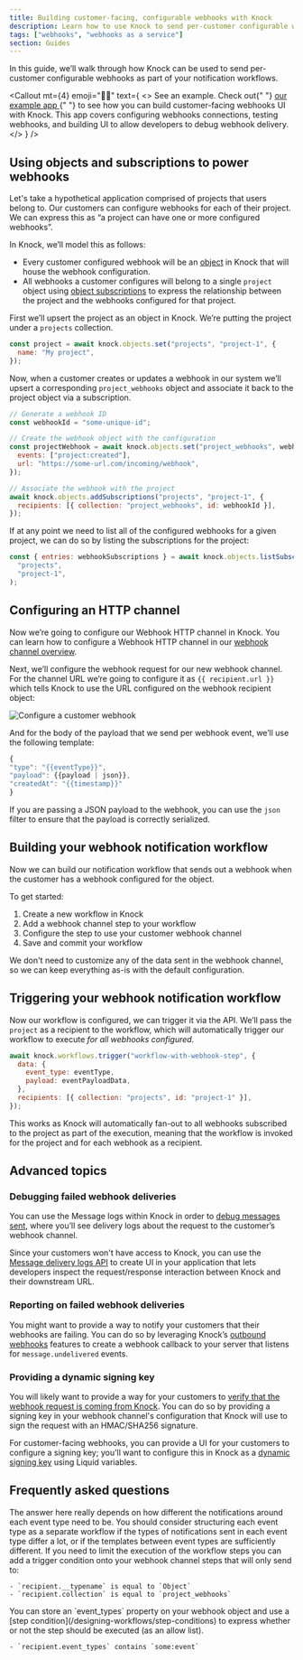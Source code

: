 ```yaml
---
title: Building customer-facing, configurable webhooks with Knock
description: Learn how to use Knock to send per-customer configurable webhooks as part of your notification workflows.
tags: ["webhooks", "webhooks as a service"]
section: Guides
---
```


In this guide, we’ll walk through how Knock can be used to send per-customer configurable webhooks as part of your notification workflows.

<Callout
  mt={4}
  emoji="👩‍💻"
  text={
    <>
      <span className="font-bold">See an example.</span> Check out{" "}
      <a
        href="https://github.com/knocklabs/customer-facing-webhooks-example"
        target="_blank"
      >
        our example app
      </a>{" "}
      to see how you can build customer-facing webhooks UI with Knock. This app
      covers configuring webhooks connections, testing webhooks, and building UI
      to allow developers to debug webhook delivery.
    </>
  }
/>
## Using objects and subscriptions to power webhooks

Let's take a hypothetical application comprised of projects that users belong to. Our customers can configure webhooks for each of their project. We can express this as “a project can have one or more configured webhooks”.

In Knock, we’ll model this as follows:

- Every customer configured webhook will be an [object](/concepts/objects) in Knock that will house the webhook configuration.
- All webhooks a customer configures will belong to a single `project` object using [object subscriptions](/concepts/subscriptions) to express the relationship between the project and the webhooks configured for that project.

First we’ll upsert the project as an object in Knock. We’re putting the project under a `projects` collection.

```js title="Upsert our project object"
const project = await knock.objects.set("projects", "project-1", {
  name: "My project",
});
```

Now, when a customer creates or updates a webhook in our system we’ll upsert a corresponding `project_webhooks` object and associate it back to the project object via a subscription.

```js title="Creating a webhook object and subscribing it to our project object"
// Generate a webhook ID
const webhookId = "some-unique-id";

// Create the webhook object with the configuration
const projectWebhook = await knock.objects.set("project_webhooks", webhookId, {
  events: ["project:created"],
  url: "https://some-url.com/incoming/webhook",
});

// Associate the webhook with the project
await knock.objects.addSubscriptions("projects", "project-1", {
  recipients: [{ collection: "project_webhooks", id: webhookId }],
});
```

If at any point we need to list all of the configured webhooks for a given project, we can do so by listing the subscriptions for the project:

```js title="List webhooks for a given project"
const { entries: webhookSubscriptions } = await knock.objects.listSubscriptions(
  "projects",
  "project-1",
);
```

## Configuring an HTTP channel

Now we’re going to configure our Webhook HTTP channel in Knock. You can learn how to configure a Webhook HTTP channel in our [webhook channel overview](/integrations/webhook/overview).

Next, we’ll configure the webhook request for our new webhook channel. For the channel URL we’re going to configure it as `{{ recipient.url }}` which tells Knock to use the URL configured on the webhook recipient object:

<Image
  className="rounded-md mx-auto border border-gray-200"
  src="/images/tutorials/configure-customer-webhook.png"
  alt="Configure a customer webhook"
  width={2919}
  height={1872}
/>

And for the body of the payload that we send per webhook event, we’ll use the following template:

```js title="Configure the webhook channel payload"
{
"type": "{{eventType}}",
"payload": {{payload | json}},
"createdAt": "{{timestamp}}"
}
```

If you are passing a JSON payload to the webhook, you can use the `json` filter to ensure that the payload is correctly serialized.

## Building your webhook notification workflow

Now we can build our notification workflow that sends out a webhook when the customer has a webhook configured for the object.

To get started:

1. Create a new workflow in Knock
2. Add a webhook channel step to your workflow
3. Configure the step to use your customer webhook channel
4. Save and commit your workflow

We don't need to customize any of the data sent in the webhook channel, so we can keep everything as-is with the default configuration.

## Triggering your webhook notification workflow

Now our workflow is configured, we can trigger it via the API. We’ll pass the `project` as a recipient to the workflow, which will automatically trigger our workflow to execute _for all webhooks configured_.

```js title="Trigger workflow for our project"
await knock.workflows.trigger("workflow-with-webhook-step", {
  data: {
    event_type: eventType,
    payload: eventPayloadData,
  },
  recipients: [{ collection: "projects", id: "project-1" }],
});
```

This works as Knock will automatically fan-out to all webhooks subscribed to the project as part of the execution, meaning that the workflow is invoked for the project and for each webhook as a recipient.

## Advanced topics

### Debugging failed webhook deliveries

You can use the Message logs within Knock in order to [debug messages sent](/send-notifications/debugging-workflows), where you’ll see delivery logs about the request to the customer’s webhook channel.

Since your customers won't have access to Knock, you can use the [Message delivery logs API](https://docs.knock.app/api-reference/messages/list_delivery_logs) to create UI in your application that lets developers inspect the request/response interaction between Knock and their downstream URL.

### Reporting on failed webhook deliveries

You might want to provide a way to notify your customers that their webhooks are failing. You can do so by leveraging Knock’s [outbound webhooks](/developer-tools/outbound-webhooks/overview) features to create a webhook callback to your server that listens for `message.undelivered` events.

### Providing a dynamic signing key

You will likely want to provide a way for your customers to [verify that the webhook request is coming from Knock](/integrations/webhook/overview#securing-your-webhooks). You can do so by providing a signing key in your webhook channel's configuration that Knock will use to sign the request with an HMAC/SHA256 signature.

For customer-facing webhooks, you can provide a UI for your customers to configure a signing key; you'll want to configure this in Knock as a [dynamic signing key](/integrations/webhook/overview#using-a-dynamic-signing-key) using Liquid variables.

## Frequently asked questions

<AccordionGroup>
  <Accordion title="Should different types of webhook events be sent via separate notification workflows or a single workflow?">
    The answer here really depends on how different the notifications around each event type need to be. You should consider structuring each event type as a separate workflow if the types of notifications sent in each event type differ a lot, or if the templates between event types are sufficiently different.
  </Accordion>
  <Accordion title="How do I conditionally send only to webhook objects?">
    If you need to limit the execution of the workflow steps you can add a trigger condition onto your webhook channel steps that will only send to:

    - `recipient.__typename` is equal to `Object`
    - `recipient.collection` is equal to `project_webhooks`

  </Accordion>
  <Accordion title="How do I conditionally allow certain event types on my webhooks?">
    You can store an `event_types` property on your webhook object and use a [step condition](/designing-workflows/step-conditions) to express whether or not the step should be executed (as an allow list).

    - `recipient.event_types` contains `some:event`

  </Accordion>
</AccordionGroup>
